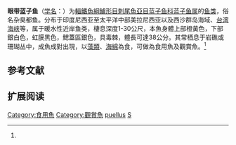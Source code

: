 {{Speciesbox
| name = 眼带蓝子鱼
| status = NE
| status_system = IUCN3.1
| image = Siganus puellus.jpg
| genus = Siganus
| species = puellus
| authority = Schlegel, 1852<ref name='id8137'>{{cite web| url =http://www.bioinfo.cn/db05/BjdwSpecies.php?action=view&id=8137| title =眼带蓝子鱼| work =中国动物物种编目数据库| publisher =中国科学院微生物研究所| author =中国科学院动物研究所| accessdate =2009-04-16| deadurl =yes| archiveurl =https://web.archive.org/web/20160305034307/http://www.bioinfo.cn/db05/BjdwSpecies.php?action=view&id=8137| archivedate =2016-03-05}}</ref>
| synonyms = *''Amphacanthus cyanotaenia''<br /><small>Bleeker, 1853</small>
*''Amphacanthus hexacanthus''<br /><small>Barton, 1950</small>
*''Amphacanthus ocularis''<br /><small>Thiollière, 1857</small>
*''Amphacanthus puellus''<br /><small>Schlegel, 1852</small>
*''Siganus hexacanthus''<br /><small>Barton, 1950</small>
*''Siganus sevenlineatus''<br /><small>Borodin, 1930</small>
}}

'''眼带蓝子鱼'''（[[学名|学名]]：{{lang|la|''Siganus puellus''}}）为[[輻鰭魚綱|輻鰭魚綱]][[鱸形目|鱸形目]][[刺尾魚亞目|刺尾魚亞目]][[蓝子鱼科|蓝子鱼科]][[蓝子鱼属|蓝子鱼属]]的[[鱼类|鱼类]]，俗名杂臭都鱼。分布于印度尼西亚至太平洋中部美拉尼西亚以及西沙群岛海域、[[台湾海峡|台湾海峡]]等，属于暖水性近岸鱼类，棲息深度1-30公尺，本魚身體上部橙黃色，下部銀白色，虹膜黑色，鰓蓋區銀色，具毒棘，體長可達38公分。其常栖息于岩礁或珊瑚丛中，成魚成對出現，以[[藻類|藻類]]、[[海綿|海綿]]為食，可做為食用魚及觀賞魚。<ref name='id8137'/>

== 参考文献 ==
{{reflist}}

== 扩展阅读 ==
{{refbegin}}
{{wikispecies-inline|Siganus puellus|眼带蓝子鱼}}
{{refend}}
{{Taxonbar|from=Q1043734}}

[[Category:食用魚|Category:食用魚]]
[[Category:觀賞魚|Category:觀賞魚]]
[[Category:蓝子鱼属|puellus]]
[[Category:1852年描述的魚類|S]]


{{鱸形目小作品}}